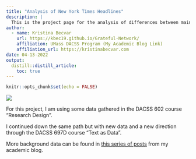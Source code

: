 ```yaml
---
title: "Analysis of New York Times Headlines"
description: |
  This is the project page for the analysis of differences between main and print headlines for New York Times articles published surrounding the U.S. withdrawal of the military in Afghanistan.
author:
  - name: Kristina Becvar
    url: https://kbec19.github.io/Grateful-Network/
    affiliation: UMass DACSS Program (My Academic Blog Link)
    affiliation_url: https://kristinabecvar.com
date: 04-13-2022
output:
  distill::distill_article:
    toc: true
---
```


```r
knitr::opts_chunk$set(echo = FALSE)

```

![](new.png)

For this project, I am using some data gathered in the DACSS 602 course "Research Design". 

I continued down the same path but with new data and a new direction through the DACSS 697D course "Text as Data".

More background data can be found in [this series of posts](https://www.kristinabecvar.com/blog.html#category:text as data){target="_blank"} from my academic blog.

